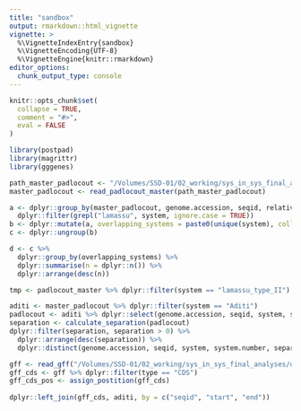 ```yaml
---
title: "sandbox"
output: rmarkdown::html_vignette
vignette: >
  %\VignetteIndexEntry{sandbox}
  %\VignetteEncoding{UTF-8}
  %\VignetteEngine{knitr::rmarkdown}
editor_options:
  chunk_output_type: console
---
```


```r
knitr::opts_chunk$set(
  collapse = TRUE,
  comment = "#>",
  eval = FALSE
)
```

```r
library(postpad)
library(magrittr)
library(gggenes)
```

```r
path_master_padlocout <- "/Volumes/SSD-01/02_working/sys_in_sys_final_analyses/data/master_padloc.csv"
master_padlocout <- read_padlocout_master(path_master_padlocout)
```

```r
a <- dplyr::group_by(master_padlocout, genome.accession, seqid, relative.position) %>% 
  dplyr::filter(grepl("lamassu", system, ignore.case = TRUE))
b <- dplyr::mutate(a, overlapping_systems = paste0(unique(system), collapse = "__"))
c <- dplyr::ungroup(b)

d <- c %>% 
  dplyr::group_by(overlapping_systems) %>%
  dplyr::summarise(n = dplyr::n()) %>%
  dplyr::arrange(desc(n))
```

```r
tmp <- padlocout_master %>% dplyr::filter(system == "lamassu_type_II")

```

```r
aditi <- master_padlocout %>% dplyr::filter(system == "Aditi")
padlocout <- aditi %>% dplyr::select(genome.accession, seqid, system, system.number, relative.position)
separation <- calculate_separation(padlocout)
dplyr::filter(separation, separation > 0) %>%
  dplyr::arrange(desc(separation)) %>%
  dplyr::distinct(genome.accession, seqid, system, system.number, separation)
```

```r
gff <- read_gff("/Volumes/SSD-01/02_working/sys_in_sys_final_analyses/data/GCF_016465845.1_ASM1646584v1_genomic.gff")
gff_cds <- gff %>% dplyr::filter(type == "CDS")
gff_cds_pos <- assign_postition(gff_cds)
  
dplyr::left_join(gff_cds, aditi, by = c("seqid", "start", "end"))

```
